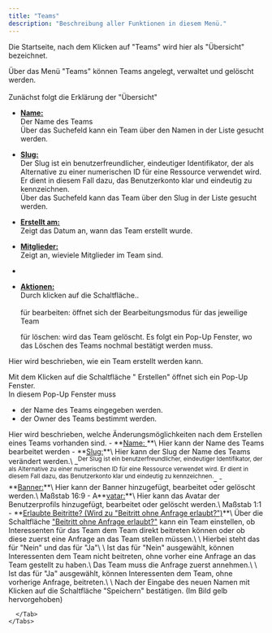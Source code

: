 ```yaml
---
title: "Teams"
description: "Beschreibung aller Funktionen in diesem Menü."
---
```


<Card title="Übersicht" icon="users" horizontal>
  Die Startseite, nach dem Klicken auf "Teams" wird hier als "Übersicht" bezeichnet.
</Card>

Über das Menü "Teams" können Teams angelegt, verwaltet und gelöscht werden.\
\
Zunächst folgt die Erklärung der "Übersicht"

- **<u>Name: </u>**\
  Der Name des Teams\
  Über das Suchefeld kann ein Team über den Namen in der Liste gesucht werden.
- **<u>Slug:</u>**\
  Der Slug ist ein benutzerfreundlicher, eindeutiger Identifikator, der als Alternative zu einer numerischen ID für eine Ressource verwendet wird.\
  Er dient in diesem Fall dazu, das Benutzerkonto klar und eindeutig zu kennzeichnen.\
  Über das Suchefeld kann das Team über den Slug in der Liste gesucht werden.
- **<u>Erstellt am:</u>**\
  Zeigt das Datum an, wann das Team erstellt wurde.
- **<u>Mitglieder:</u>**\
  Zeigt an, wieviele Mitglieder im Team sind.
- 
- **<u>Aktionen:</u>**\
  Durch klicken auf die Schaltfläche..\
  \
  <Icon icon="paintbrush-pencil" /> für bearbeiten: öffnet sich der Bearbeitungsmodus für das jeweilige Team

  <Icon icon="trash" color="#ff0000" /> für löschen: wird das Team gelöscht. Es folgt ein Pop-Up Fenster, wo das Löschen des Teams nochmal bestätigt werden muss.

<Card title="Team erstellen" icon="users" horizontal>
  Hier wird beschrieben, wie ein Team erstellt werden kann.
</Card>

Mit dem Klicken auf die Schaltfläche "<Icon icon="circle-plus" /> Erstellen" öffnet sich ein Pop-Up Fenster.\
In diesem Pop-Up Fenster muss

- der Name des Teams eingegeben werden.
- der Owner des Teams bestimmt werden.

<Card title="Team bearbeiten" icon="users" horizontal>
  Hier wird beschrieben, welche Änderungsmöglichkeiten nach dem Erstellen eines Teams vorhanden sind.
</Card>

<Tabs>
  <Tab title="Allgemein">
    <Tabs>
      <Tab title="Allgemein">
        - **<u>Name: </u>**\
          Hier kann der Name des Teams bearbeitet werden
        - **<u>Slug:</u>**\
          Hier kann der Slug der Name des Teams verändert werden.\
          _<sup>Der Slug ist ein benutzerfreundlicher, eindeutiger Identifikator, der als Alternative zu einer numerischen ID für eine Ressource verwendet wird. Er dient in diesem Fall dazu, das Benutzerkonto klar und eindeutig zu kennzeichnen.</sup>_
        - **<u>Banner:</u>**\
          Hier kann der Banner hinzugefügt, bearbeitet oder gelöscht werden.\
          Maßstab 16:9
        - A**<u>vatar:</u>**\
          Hier kann das Avatar der Benutzerprofils hinzugefügt, bearbeitet oder gelöscht werden.\
          Maßstab 1:1
        - **<u>Erlaubte Beitritte? (Wird zu "Beitritt ohne Anfrage erlaubt?")</u>**\
          Über die Schaltfläche <u>"Beitritt ohne Anfrage erlaubt?"</u> kann ein Team einstellen, ob Interessenten für das Team dem Team direkt beitreten können oder ob diese zuerst eine Anfrage an das Team stellen müssen.\
          \
          Hierbei steht das <Icon icon="circle-xmark" /> für "Nein" und das <Icon icon="circle-check" /> für "Ja"\
          \
          Ist das <Icon icon="circle-xmark" /> für "Nein" ausgewählt, können Interessenten dem Team nicht beitreten, ohne vorher eine Anfrage an das Team gestellt zu haben.\
          Das Team muss die Anfrage zuerst annehmen.\
          \
          Ist das <Icon icon="circle-check" /> für "Ja" ausgewählt, können Interessenten dem Team, ohne vorherige Anfrage, beitreten.\
          \
          Nach der Eingabe des neuen Namen mit Klicken auf die Schaltfläche "Speichern" bestätigen. (Im Bild gelb hervorgehoben)
      </Tab>
      <Tab title="Mitglieder">
        
      </Tab>
    </Tabs>
  </Tab>
</Tabs>